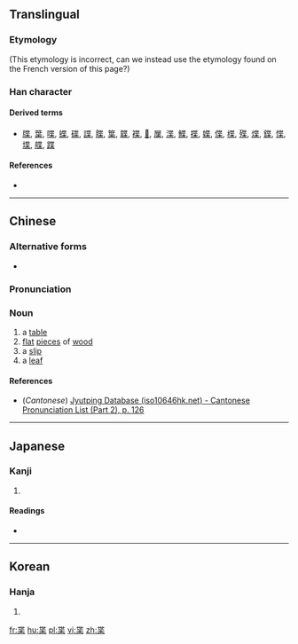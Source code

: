 ==Translingual==

===Etymology===
{{Han compound|世|木|c1=p|c2=s|t2=wood|ls=psc}}
(This etymology is incorrect, can we instead use the etymology found on the French version of this page?)

===Han character===
{{Han char|rn=75|rad=木|as=05|sn=9|four=|canj=PTD|ids=⿱世木}}

====Derived terms====
* [[牒]], [[葉]], [[喋]], [[蝶]], [[碟]], [[諜]], [[䐑]], [[䈎]], [[韘]], [[褋]], [[𧝵]], [[屟]], [[渫]], [[鰈]], [[揲]], [[媟]], [[偞]], [[楪]], [[殜]], [[煠]], [[鍱]], [[惵]], [[堞]], [[艓]], [[蹀]]

====References====
* {{Han ref|kx=0517.170|dkj=14593|hdz=21178.010|uh=67BC|ud=26556}}

----

==Chinese==
{{zh-forms}}

===Alternative forms===
* {{zh-l|枽}}

===Pronunciation===
{{zh-pron
|m=yè
|c=jip6
|mc=y
|oc=y
|ma=
|cat=n
}}

===Noun===
{{zh-noun}}

# a [[table]]
# [[flat]] [[piece]]s of [[wood]]
# a [[slip]]
# a [[leaf]]

====References====
* (''Cantonese'') [http://www.iso10646hk.net/jp/document/download.jsp Jyutping Database (iso10646hk.net) - Cantonese Pronunciation List (Part 2), p. 126]

----

==Japanese==

===Kanji===
{{ja-kanji|grade=|rs=木05}}

# {{defn|lang=ja|sort=木05}}

====Readings====
* {{ja-readings|on=[[よう]] (yō)|kun=[[うすいきふだ]] (usuikifuda), [[まど]] (mado)}}

----

==Korean==

===Hanja===
{{ko-hanja|hangeul=엽|rv=yeop|mr=yŏp}}

# {{defn|lang=ko|sort=木05}}

[[fr:枼]]
[[hu:枼]]
[[pl:枼]]
[[vi:枼]]
[[zh:枼]]